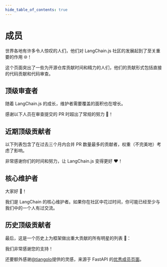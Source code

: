 ```yaml
---
hide_table_of_contents: true
---
```



# 成员

世界各地有许多令人惊叹的人们，他们对 LangChain.js 社区的发展起到了至关重要的作用 🌐！

这个页面突出了一些为开源仓库贡献时间和精力的人们，他们的贡献形式包括直接的代码贡献和代码审查。

## 顶级审查者

随着 LangChain.js 的成长，维护者需要覆盖的面积也在增长。

感谢以下人员在审查提交的 PR 时超出了常规的努力 🙏！

<People type="top_reviewers"></People>

## 近期顶级贡献者

以下列表包含了在过去三个月内合并 PR 数量最多的贡献者，权重（不完美地）考虑了影响。

非常感谢你们的时间和努力，让 LangChain.js 变得更好 ❤️！

<People type="top_recent_contributors" count="20"></People>

## 核心维护者

大家好 👋！

我们是 LangChain 的核心维护者。如果你在社区中花过时间，你可能已经至少与我们中的一个人有过交流。

<People type="maintainers"></People>

## 历史顶级贡献者

最后，这是一个历史上为框架做出重大贡献的所有明星的列表 🌟：

<People type="top_contributors"></People>

我们非常感谢您的支持！

还要额外感谢[@tiangolo](https://github.com/tiangolo)提供的灵感，来源于 FastAPI 的[优秀成员页面](https://fastapi.tiangolo.com/fastapi-people)。
